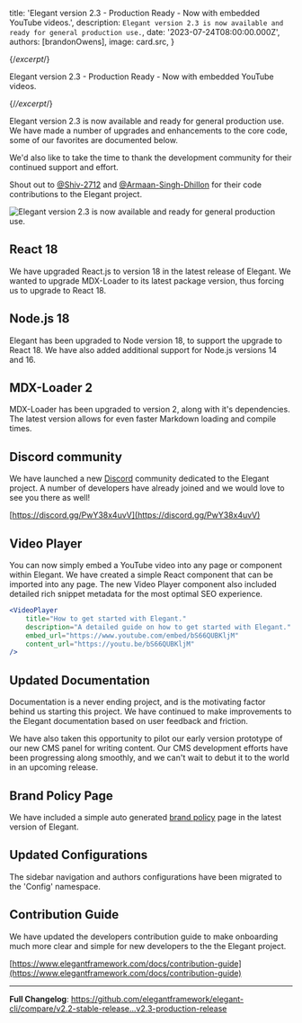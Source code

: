 
  title: 'Elegant version 2.3 - Production Ready - Now with embedded YouTube videos.',
  description: `Elegant version 2.3 is now available and ready for general production use.`,
  date: '2023-07-24T08:00:00.000Z',
  authors: [brandonOwens],
  image: card.src,
}

{/*excerpt*/}

Elegant version 2.3 - Production Ready - Now with embedded YouTube videos.

{/*/excerpt*/}

Elegant version 2.3 is now available and ready for general production use. We have made a number of upgrades and enhancements to the core code, some of our favorites are documented below.

We'd also like to take the time to thank the development community for their continued support and effort. 

Shout out to [@Shiv-2712](https://github.com/Shiv-2712) and [@Armaan-Singh-Dhillon](https://github.com/Armaan-Singh-Dhillon) for their code contributions to the Elegant project.

<div className="my-8 shadow-xl">
  <img 
    src={card.src} 
    alt="Elegant version 2.3 is now available and ready for general production use."
    className="rounded-xl"
  />
</div>

## React 18

We have upgraded React.js to version 18 in the latest release of Elegant. We wanted to upgrade MDX-Loader to its latest package version, thus forcing us to upgrade to React 18.

## Node.js 18

Elegant has been upgraded to Node version 18, to support the upgrade to React 18. We have also added additional support for Node.js versions 14 and 16.

## MDX-Loader 2

MDX-Loader has been upgraded to version 2, along with it's dependencies. The latest version allows for even faster Markdown loading and compile times.

## Discord community

We have launched a new [Discord](https://discord.gg/PwY38x4uvV) community dedicated to the Elegant project. A number of developers have already joined and we would love to see you there as well! 

[https://discord.gg/PwY38x4uvV](https://discord.gg/PwY38x4uvV)

## Video Player

You can now simply embed a YouTube video into any page or component within Elegant. We have created a simple React component that can be imported into any page. The new Video Player component also included detailed rich snippet metadata for the most optimal SEO experience.

```jsx
<VideoPlayer 
    title="How to get started with Elegant."
    description="A detailed guide on how to get started with Elegant."
    embed_url="https://www.youtube.com/embed/bS66QUBKljM"
    content_url="https://youtu.be/bS66QUBKljM"
/>
```
## Updated Documentation

Documentation is a never ending project, and is the motivating factor behind us starting this project. We have continued to make improvements to the Elegant documentation based on user feedback and friction.

We have also taken this opportunity to pilot our early version prototype of our new CMS panel for writing content. Our CMS development efforts have been progressing along smoothly, and we can't wait to debut it to the world in an upcoming release.

## Brand Policy Page

We have included a simple auto generated [brand policy](https://www.elegantframework.com/legal/brand) page in the latest version of Elegant. 

## Updated Configurations

The sidebar navigation and authors configurations have been migrated to the 'Config' namespace. 

## Contribution Guide
We have updated the developers contribution guide to make onboarding much more clear and simple for new developers to the the Elegant project.

[https://www.elegantframework.com/docs/contribution-guide](https://www.elegantframework.com/docs/contribution-guide)

---

**Full Changelog**: https://github.com/elegantframework/elegant-cli/compare/v2.2-stable-release...v2.3-production-release
